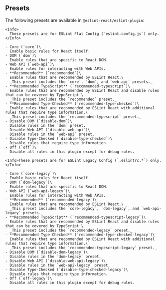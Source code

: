 
## Presets

The following presets are available in `@eslint-react/eslint-plugin`:

<ESLintConfig>

  <Config>

    <Info>
      These presets are for ESLint Flat Config (`eslint.config.js`) only.
    </Info>

    - Core (`core`)\
      Enable basic rules for React itself.
    - DOM (`dom`)\
      Enable rules that are specific to React DOM.
    - Web API (`web-api`)\
      Enable rules for interacting with Web APIs.
    - **Recommended** (`recommended`)\
      Enable rules that are recommended by ESLint React.\
      _This preset includes the `core`, `dom`, and `web-api` presets._
    - **Recommended TypeScript** (`recommended-typescript`)\
      Enable rules that are recommended by ESLint React and disable rules that can be covered by TypeScript.\
      _This preset includes the `recommended` preset._
    - **Recommended Type-Checked** (`recommended-type-checked`)\
      Enable rules that are recommended by ESLint React with additional rules that require type information.\
      _This preset includes the `recommended-typescript` preset._
    - Disable DOM (`disable-dom`)\
      Disable rules in the `dom` preset.
    - Disable Web API (`disable-web-api`)\
      Disable rules in the `web-api` preset.
    - Disable Type-Checked (`disable-type-checked`)\
      Disable rules that require type information.
    - Off (`off`)\
      Disable all rules in this plugin except for debug rules.

  </Config>

  <Config>

    <Info>These presets are for ESLint Legacy Config (`.eslintrc.*`) only.</Info>

    - Core (`core-legacy`)\
      Enable basic rules for React itself.
    - DOM (`dom-legacy`)\
      Enable rules that are specific to React DOM.
    - Web API (`web-api-legacy`)\
      Enable rules for interacting with Web APIs.
    - **Recommended** (`recommended-legacy`)\
      Enable rules that are recommended by ESLint React.\
      _This preset includes the `core-legacy`, `dom-legacy`, and `web-api-legacy` presets._
    - **Recommended TypeScript** (`recommended-typescript-legacy`)\
      Enable rules that are recommended by ESLint React and disable rules that can be covered by TypeScript.\
      _This preset includes the `recommended-legacy` preset._
    - **Recommended Type-Checked** (`recommended-type-checked-legacy`)\
      Enable rules that are recommended by ESLint React with additional rules that require type information.\
      _This preset includes the `recommended-typescript-legacy` preset._
    - Disable DOM (`disable-dom-legacy`)\
      Disable rules in the `dom-legacy` preset.
    - Disable Web API (`disable-web-api-legacy`)\
      Disable rules in the `web-api-legacy` preset.
    - Disable Type-Checked (`disable-type-checked-legacy`)\
      Disable rules that require type information.
    - Off (`off-legacy`)\
      Disable all rules in this plugin except for debug rules.

  </Config>

</ESLintConfig>
